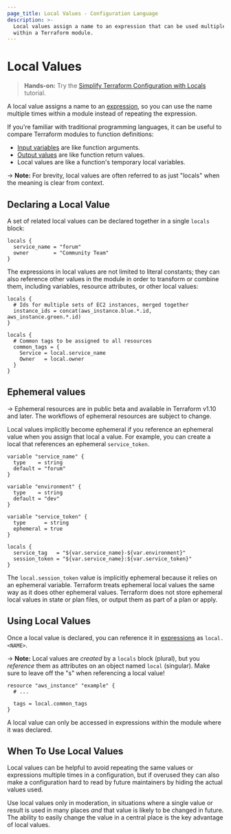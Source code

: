 ```yaml
---
page_title: Local Values - Configuration Language
description: >-
  Local values assign a name to an expression that can be used multiple times
  within a Terraform module.
---
```


# Local Values

> **Hands-on:** Try the [Simplify Terraform Configuration with Locals](/terraform/tutorials/configuration-language/locals?utm_source=WEBSITE&utm_medium=WEB_IO&utm_offer=ARTICLE_PAGE&utm_content=DOCS) tutorial.

A local value assigns a name to an [expression](/terraform/language/expressions),
so you can use the name multiple times within a module instead of repeating
the expression.

If you're familiar with traditional programming languages, it can be useful to
compare Terraform modules to function definitions:

- [Input variables](/terraform/language/values/variables) are like function arguments.
- [Output values](/terraform/language/values/outputs) are like function return values.
- Local values are like a function's temporary local variables.

-> **Note:** For brevity, local values are often referred to as just "locals"
when the meaning is clear from context.

## Declaring a Local Value

A set of related local values can be declared together in a single `locals`
block:

```hcl
locals {
  service_name = "forum"
  owner        = "Community Team"
}
```

The expressions in local values are not limited to literal constants; they can
also reference other values in the module in order to transform or combine them,
including variables, resource attributes, or other local values:

```hcl
locals {
  # Ids for multiple sets of EC2 instances, merged together
  instance_ids = concat(aws_instance.blue.*.id, aws_instance.green.*.id)
}

locals {
  # Common tags to be assigned to all resources
  common_tags = {
    Service = local.service_name
    Owner   = local.owner
  }
}
```

## Ephemeral values

-> Ephemeral resources are in public beta and available in Terraform v1.10 and later. The workflows of ephemeral resources are subject to change.

Local values implicitly become ephemeral if you reference an ephemeral value when
you assign that local a value. For example, you can create a local that references an ephemeral `service_token`.

```hcl
variable "service_name" {
  type    = string
  default = "forum"
}

variable "environment" {
  type    = string
  default = "dev"
}

variable "service_token" {
  type      = string
  ephemeral = true
}

locals {
  service_tag   = "${var.service_name}-${var.environment}"
  session_token = "${var.service_name}:${var.service_token}"
}
```

The `local.session_token` value is implicitly ephemeral because it relies on an ephemeral variable. Terraform treats ephemeral local values the same way as it does other ephemeral values.
Terraform does not store ephemeral local values in state or plan files, or output them as part of a plan
or apply.

## Using Local Values

Once a local value is declared, you can reference it in
[expressions](/terraform/language/expressions) as `local.<NAME>`.

-> **Note:** Local values are _created_ by a `locals` block (plural), but you
_reference_ them as attributes on an object named `local` (singular). Make sure
to leave off the "s" when referencing a local value!

```hcl
resource "aws_instance" "example" {
  # ...

  tags = local.common_tags
}
```

A local value can only be accessed in expressions within the module where it
was declared.

## When To Use Local Values

Local values can be helpful to avoid repeating the same values or expressions
multiple times in a configuration, but if overused they can also make a
configuration hard to read by future maintainers by hiding the actual values
used.

Use local values only in moderation, in situations where a single value or
result is used in many places _and_ that value is likely to be changed in
future. The ability to easily change the value in a central place is the key
advantage of local values.
